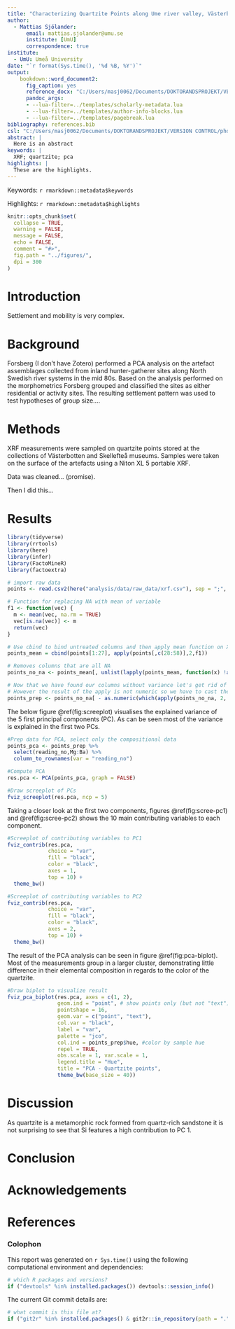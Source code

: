 ```yaml
---
title: "Characterizing Quartzite Points along Ume river valley, Västerbotten, Sweden"
author:
  - Mattias Sjölander:
      email: mattias.sjolander@umu.se
      institute: [UmU]
      correspondence: true
institute:
  - UmU: Umeå University
date: "`r format(Sys.time(), '%d %B, %Y')`"
output: 
    bookdown::word_document2:
      fig_caption: yes
      reference_docx: "C:/Users/masj0062/Documents/DOKTORANDSPROJEKT/VERSION CONTROL/phd-files/COURSES/DIALPAST/Quantitative_research/MyTestProject/analysis/templates/template.docx" # Insert path for the DOCX file
      pandoc_args:
      - --lua-filter=../templates/scholarly-metadata.lua
      - --lua-filter=../templates/author-info-blocks.lua
      - --lua-filter=../templates/pagebreak.lua
bibliography: references.bib
csl: "C:/Users/masj0062/Documents/DOKTORANDSPROJEKT/VERSION CONTROL/phd-files/COURSES/DIALPAST/Quantitative_research/MyTestProject/analysis/templates/journal-of-archaeological-science.csl" # Insert path for the bib-style
abstract: |
  Here is an abstract
keywords: |
  XRF; quartzite; pca
highlights: |
  These are the highlights. 
---
```


<!-- This is the format for text comments that will be ignored during renderings. Do not put R code in these comments because it will not be ignored. -->

<!-- With the following code you can access and display values from the yml header above. -->

Keywords: `r rmarkdown::metadata$keywords`

Highlights: `r rmarkdown::metadata$highlights`

<!-- The following code chunk defines some general settings how code chunks should behave. -->

```r
knitr::opts_chunk$set(
  collapse = TRUE,
  warning = FALSE,
  message = FALSE,
  echo = FALSE,
  comment = "#>",
  fig.path = "../figures/",
  dpi = 300
)
```

<!-- The actual document text starts here: -->

# Introduction

Settlement and mobility is very complex.


# Background

Forsberg (I don't have Zotero) performed a PCA analysis on the artefact assemblages collected from inland hunter-gatherer sites along North Swedish river systems in the mid 80s. Based on the analysis performed on the morphometrics Forsberg grouped and classified the sites as either residential or activity sites. The resulting settlement pattern was used to test hypotheses of group size....

# Methods

XRF measurements were sampled on quartzite points stored at the collections of Västerbotten and Skellefteå museums. Samples were taken on the surface of the artefacts using a Niton XL 5 portable XRF. 

Data was cleaned... (promise).

Then I did this...


# Results

<!-- Here's some example analysis code: -->

```r
library(tidyverse)
library(rrtools)
library(here)
library(infer)
library(FactoMineR)
library(factoextra)

# import raw data
points <- read.csv2(here("analysis/data/raw_data/xrf.csv"), sep = ";", dec = ".")

# Function for replacing NA with mean of variable
f1 <- function(vec) {
  m <- mean(vec, na.rm = TRUE)
  vec[is.na(vec)] <- m
  return(vec)
}

# Use cbind to bind untreated columns and then apply mean function on XRF data 
points_mean = cbind(points[1:27], apply(points[,c(28:58)],2,f1))

# Removes columns that are all NA
points_no_na <- points_mean[, unlist(lapply(points_mean, function(x) !all(is.na(x))))]

# Now that we have found our columns without variance let's get rid of them
# However the result of the apply is not numeric so we have to cast the variable
points_prep <- points_no_na[ - as.numeric(which(apply(points_no_na, 2, var) == 0))]
```

The below figure \@ref(fig:screeplot) visualises the explained variance of the 5 first principal components (PC). As can be seen most of the variance is explained in the first two PCs.  
```r
#Prep data for PCA, select only the compositional data
points_pca <- points_prep %>% 
  select(reading_no,Mg:Ba) %>%  
  column_to_rownames(var = "reading_no")

#Compute PCA
res.pca <- PCA(points_pca, graph = FALSE)

#Draw screeplot of PCs
fviz_screeplot(res.pca, ncp = 5)
```


Taking a closer look at the first two components, figures \@ref(fig:scree-pc1) and  \@ref(fig:scree-pc2) shows the 10 main contributing variables to each component.  
```r
#Screeplot of contributing variables to PC1
fviz_contrib(res.pca,
             choice = "var",
             fill = "black",
             color = "black",
             axes = 1,
             top = 10) +
  theme_bw()
```
  
  
```r
#Screeplot of contributing variables to PC2
fviz_contrib(res.pca,
             choice = "var",
             fill = "black",
             color = "black",
             axes = 2,
             top = 10) +
  theme_bw()
```
  
The result of the PCA analysis can be seen in figure \@ref(fig:pca-biplot). Most of the measurements group in a larger cluster, demonstrating little difference in their elemental composition in regards to the  color of the quartzite.  

```r
#Draw biplot to visualize result
fviz_pca_biplot(res.pca, axes = c(1, 2),
                geom.ind = "point", # show points only (but not "text")
                pointshape = 16, 
                geom.var = c("point", "text"),
                col.var = "black",
                label = "var",
                palette = "jco",
                col.ind = points_prep$hue, #color by sample hue
                repel = TRUE,
                obs.scale = 1, var.scale = 1,
                legend.title = "Hue",
                title = "PCA - Quartzite points",
                theme_bw(base_size = 40))
```

# Discussion

As quartzite is a metamorphic rock formed from quartz-rich sandstone it is not surprising to see that Si features a high contribution to PC 1. 

# Conclusion


# Acknowledgements

<!-- The following line inserts a page break  -->

\newpage

# References 

<!-- The following line ensures the references appear here for the MS Word or HTML output files, rather than right at the end of the document (this will not work for PDF files):  -->

<div id="refs"></div>

\newpage

### Colophon

This report was generated on `r Sys.time()` using the following computational environment and dependencies: 

```r
# which R packages and versions?
if ("devtools" %in% installed.packages()) devtools::session_info()
```

The current Git commit details are:

```r
# what commit is this file at? 
if ("git2r" %in% installed.packages() & git2r::in_repository(path = ".")) git2r::repository(here::here())  
```
